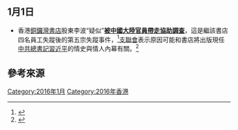 == 1月1日 ==
*香港[[銅鑼灣書店|銅鑼灣書店]]股東李波“疑似”'''[[銅鑼灣書店股東及員工失蹤事件|被中國大陸官員帶走協助調查]]'''，這是繼該書店四名員工失蹤後的第五宗失蹤事件，<ref>{{cite news|title=Missing Hong Kong bookseller 'in Chinese detention'|url=http://www.bbc.com/news/world-asia-china-35217218|publisher=[[BBC|BBC]]|date=2016-01-03|accessdate=2016-01-05|archive-date=2016-01-03|archive-url=https://web.archive.org/web/20160103151740/http://www.bbc.com/news/world-asia-china-35217218|dead-url=no}}</ref>[[香港市民支援愛國民主運動聯合會|支聯會]]表示原因可能和書店將出版現任[[中國共產黨中央委員會總書記|中共總書記]][[習近平|習近平]]的情史與情人內幕有關。<ref>{{cite web|title=銅鑼灣書店失蹤案 恐和出版習近平情史有關|url=https://hk.news.yahoo.com/%E9%8A%85%E9%91%BC%E7%81%A3%E6%9B%B8%E5%BA%97%E5%A4%B1%E8%B9%A4%E6%A1%88-%E6%81%90%E5%92%8C%E5%87%BA%E7%89%88%E7%BF%92%E8%BF%91%E5%B9%B3%E6%83%85%E5%8F%B2%E6%9C%89%E9%97%9C-122003344.html|publisher=[[法新社|法新社]]|date=2016-01-03|accessdate=2016-01-05|archive-date=2019-02-14|archive-url=https://web.archive.org/web/20190214132702/https://hk.news.yahoo.com/%E9%8A%85%E9%91%BC%E7%81%A3%E6%9B%B8%E5%BA%97%E5%A4%B1%E8%B9%A4%E6%A1%88-%E6%81%90%E5%92%8C%E5%87%BA%E7%89%88%E7%BF%92%E8%BF%91%E5%B9%B3%E6%83%85%E5%8F%B2%E6%9C%89%E9%97%9C-122003344.html|dead-url=no}}</ref>

== 參考來源 ==
{{reflist}}

{{Portal:香港新聞動態/存檔目錄}}
[[Category:2016年1月|Category:2016年1月]]
[[Category:2016年香港|Category:2016年香港]]